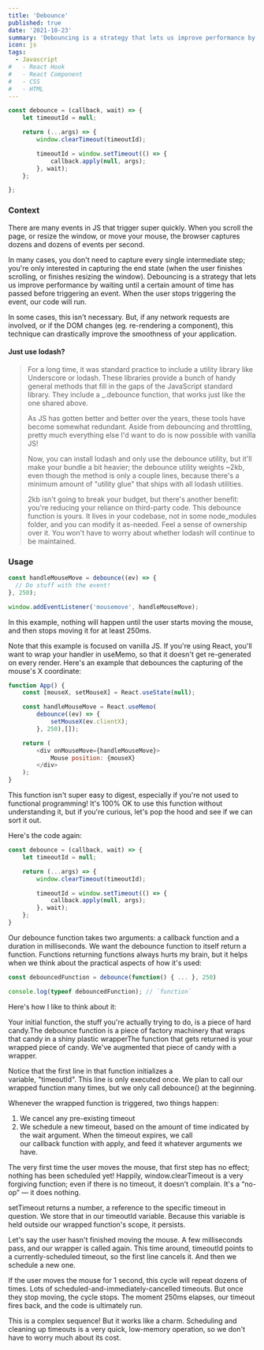 ```yaml
---
title: 'Debounce'
published: true
date: '2021-10-23'
summary: 'Debouncing is a strategy that lets us improve performance by waiting until a certain amount of time has passed before triggering an event.'
icon: js
tags:
  - Javascript
#   - React Hook
#   - React Component
#   - CSS
#   - HTML
---
```


<CodeBlock>

```JavaScript:debounce.js
const debounce = (callback, wait) => {
    let timeoutId = null;

    return (...args) => {
        window.clearTimeout(timeoutId);

        timeoutId = window.setTimeout(() => {
            callback.apply(null, args);
        }, wait);
    };

};
```

</CodeBlock>

### Context

There are many events in JS that trigger super quickly.
When you scroll the page, or resize the window, or move your mouse, the browser captures dozens and dozens of events per second.

In many cases, you don't need to capture every single intermediate step; you're only interested in capturing the end state (when the user finishes scrolling, or finishes resizing the window).
Debouncing is a strategy that lets us improve performance by waiting until a certain amount of time has passed before triggering an event. When the user stops triggering the event, our code will run.

In some cases, this isn't necessary. But, if any network requests are involved, or if the DOM changes (eg. re-rendering a component), this technique can drastically improve the smoothness of your application.

#### Just use lodash?

> For a long time, it was standard practice to include a utility library like Underscore or lodash. These libraries provide a bunch of handy general methods that fill in the gaps of the JavaScript standard library. They include a \_.debounce function, that works just like the one shared above.
>
> As JS has gotten better and better over the years, these tools have become somewhat redundant. Aside from debouncing and throttling, pretty much everything else I'd want to do is now possible with vanilla JS!
>
> Now, you can install lodash and only use the debounce utility, but it'll make your bundle a bit heavier; the debounce utility weights ~2kb, even though the method is only a couple lines, because there's a minimum amount of "utility glue" that ships with all lodash utilities.
>
> 2kb isn't going to break your budget, but there's another benefit: you're reducing your reliance on third-party code. This debounce function is yours. It lives in your codebase, not in some node_modules folder, and you can modify it as-needed. Feel a sense of ownership over it. You won't have to worry about whether lodash will continue to be maintained.

### Usage

<CodeBlock>

```JavaScript:debounceExample.js
const handleMouseMove = debounce((ev) => {
  // Do stuff with the event!
}, 250);

window.addEventListener('mousemove', handleMouseMove);
```

</CodeBlock>

In this example, nothing will happen until the user starts moving the mouse, and then stops moving it for at least 250ms.

Note that this example is focused on vanilla JS. If you're using React, you'll want to wrap your handler in useMemo, so that it doesn't get re-generated on every render. Here's an example that debounces the capturing of the mouse's X coordinate:

<CodeBlock>

```jsx:debounceExample.js
function App() {
    const [mouseX, setMouseX] = React.useState(null);

    const handleMouseMove = React.useMemo(
        debounce((ev) => {
            setMouseX(ev.clientX);
        }, 250),[]);

    return (
        <div onMouseMove={handleMouseMove}>
            Mouse position: {mouseX}
        </div>
    );
}
```

</CodeBlock>

This function isn't super easy to digest, especially if you're not used to functional programming! It's 100% OK to use this function without understanding it, but if you're curious, let's pop the hood and see if we can sort it out.

Here's the code again:

<CodeBlock>

```jsx:debounceExample.js
const debounce = (callback, wait) => {
    let timeoutId = null;

    return (...args) => {
        window.clearTimeout(timeoutId);

        timeoutId = window.setTimeout(() => {
            callback.apply(null, args);
        }, wait);
    };
}
```

</CodeBlock>

Our debounce function takes two arguments: a callback function and a duration in milliseconds.
We want the debounce function to itself return a function. Functions returning functions always hurts my brain, but it helps when we think about the practical aspects of how it's used:

<CodeBlock>

```jsx:debounceExample.js
const debouncedFunction = debounce(function() { ... }, 250)

console.log(typeof debouncedFunction); // `function`
```

</CodeBlock>

Here's how I like to think about it:

Your initial function, the stuff you're actually trying to do, is a piece of hard candy.The debounce function is a piece of factory machinery that wraps that candy in a shiny plastic wrapperThe function that gets returned is your wrapped piece of candy. We've augmented that piece of candy with a wrapper.

Notice that the first line in that function initializes a variable, "timeoutId". This line is only executed once. We plan to call our wrapped function many times, but we only call debounce() at the beginning.

Whenever the wrapped function is triggered, two things happen:

1. We cancel any pre-existing timeout
2. We schedule a new timeout, based on the amount of time indicated by the wait argument. When the timeout expires, we call our callback function with apply, and feed it whatever arguments we have.

The very first time the user moves the mouse, that first step has no effect; nothing has been scheduled yet! Happily, window.clearTimeout is a very forgiving function; even if there is no timeout, it doesn't complain. It's a “no-op” — it does nothing.

setTimeout returns a number, a reference to the specific timeout in question. We store that in our timeoutId variable. Because this variable is held outside our wrapped function's scope, it persists.

Let's say the user hasn't finished moving the mouse. A few milliseconds pass, and our wrapper is called again. This time around, timeoutId points to a currently-scheduled timeout, so the first line cancels it. And then we schedule a new one.

If the user moves the mouse for 1 second, this cycle will repeat dozens of times. Lots of scheduled-and-immediately-cancelled timeouts. But once they stop moving, the cycle stops. The moment 250ms elapses, our timeout fires back, and the code is ultimately run.

This is a complex sequence! But it works like a charm. Scheduling and cleaning up timeouts is a very quick, low-memory operation, so we don't have to worry much about its cost.
